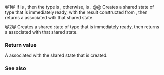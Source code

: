 {{cpp/experimental/title|make_ready_future}}
{{cpp/experimental/concurrency/navbar}}
{{dcl begin}}
{{dcl header|experimental/future}}
{{dcl|num=1|since=concurrency|1=
template&lt; class T &gt;
future&lt;V /* see below */&gt; make_ready_future( T&amp;&amp; value );
}}
{{dcl|num=2|since=concurrency|1=
future&lt;void&gt; make_ready_future();
}}
{{dcl end}}

@1@ If {{c|std::decay_t&lt;T&gt;}} is {{c|std::reference_wrapper&lt;X&gt;}}, then the type {{tt|V}} is {{tt|X&amp;}}, otherwise, {{tt|V}} is {{c|std::decay_t&lt;T&gt;}}.
@@ Creates a shared state of type {{tt|V}} that is immediately ready, with the result constructed from {{c|std::forward&lt;T&gt;(value)}}, then returns a {{lc|std::experimental::future}} associated with that shared state.

@2@ Creates a shared state of type {{c|void}} that is immediately ready, then returns a {{lc|std::experimental::future}} associated with that shared state.

===Return value===
A {{tt|std::experimental::future}} associated with the shared state that is created.

===See also===
{{dsc begin}}
{{dsc inc|cpp/experimental/dsc make_exceptional_future}}
{{dsc end}}

{{langlinks|zh}}